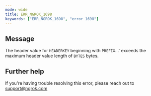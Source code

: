 ```yaml
---
mode: wide
title: ERR_NGROK_1698
keywords: ["ERR_NGROK_1698", "error 1698"]
---
```


## Message

The header value for `HEADERKEY` beginning with `PREFIX`...' exceeds the maximum header value length of `BYTES` bytes.

## Further help

If you're having trouble resolving this error, please reach out to [support@ngrok.com](mailto:support@ngrok.com?subject=Help%20with%20ERR_NGROK_1698)
